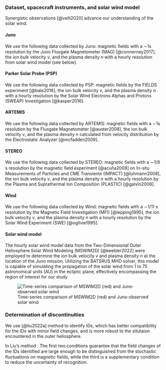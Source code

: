 ### Dataset, spacecraft instruments, and solar wind model

Synergistic observations [@velli2020] advance our understanding of the solar wind.

#### Juno

We use the following data collected by Juno: magnetic ﬁelds with a ∼1s resolution by the Juno Fluxgate Magnetometer (MAG) [@connerney2017], the ion bulk velocity $v$, and the plasma density $n$ with a hourly resolution from solar wind model (see below).

#### Parker Solar Probe (PSP)

We use the following data collected by PSP: magnetic ﬁelds by the FIELDS experiment [@bale2016], the ion bulk velocity $v$, and the plasma density $n$ with a hourly resolution by the Solar Wind Electrons Alphas and Protons (SWEAP) Investigation [@kasper2016].

#### ARTEMIS

We use the following data collected by ARTEMIS: magnetic ﬁelds with a ∼1s resolution by the Fluxgate Magnetometer [@auster2008], the ion bulk velocity $v$, and the plasma density $n$ calculated from velocity distribution by the Electrostatic Analyzer [@mcfadden2009].

#### STEREO

We use the following data collected by STEREO: magnetic ﬁelds with a ∼1/8 s resolution by the magnetic ﬁeld experiment [@acuña2008] on In-situ Measurements of Particles and CME Transients (IMPACT) [@luhmann2008], the ion bulk velocity $v$, and the plasma density $n$ with a hourly resolution by the Plasma and Suprathermal Ion Composition (PLASTIC) [@galvin2008].

#### Wind

We use the following data collected by Wind: magnetic ﬁelds with a ∼1/11 s resolution by the Magnetic Field Investigation (MFI) [@lepping1995], the ion bulk velocity $v$, and the plasma density $n$ with a hourly resolution by the Solar Wind Experiment (SWE) [@ogilvie1995].

#### Solar wind model

The hourly solar wind model data from the Two-Dimensional Outer Heliosphere Solar Wind Modeling (MSWIM2D) [@keebler2022] were employed to determine the ion bulk velocity $v$ and plasma density $n$ at the location of the Juno mission. Utilizing the BATSRUS MHD solver, this model is capable of simulating the propagation of the solar wind from 1 to 75 astronomical units (AU) in the ecliptic plane, effectively encompassing the region of interest for our study.

![Time-series comparison of MSWIM2D (red) and Juno-observed solar wind](figures/juno_model_validation.png)

### Determination of discontinuities

We use [@liu2022a] method to identify IDs, which has better compatibility for the IDs with minor field changes, and is more robust to the situtaion encountered in the outer heliosphere.

In Liu's method : The first two conditions guarantee that the field changes of the IDs identiﬁed are large enough to be distinguished from the stochastic fluctuations on magnetic fields, while the third is a supplementary condition to reduce the uncertainty of recognition.
